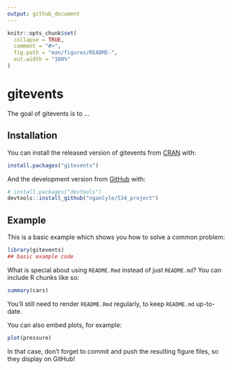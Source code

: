 ```yaml
---
output: github_document
---
```


<!-- README.md is generated from README.Rmd. Please edit that file -->

```r
knitr::opts_chunk$set(
  collapse = TRUE,
  comment = "#>",
  fig.path = "man/figures/README-",
  out.width = "100%"
)
```

# gitevents

<!-- badges: start -->
<!-- badges: end -->

The goal of gitevents is to ...

## Installation

You can install the released version of gitevents from [CRAN](https://CRAN.R-project.org) with:

``` r
install.packages("gitevents")
```

And the development version from [GitHub](https://github.com/) with:

``` r
# install.packages("devtools")
devtools::install_github("nganlyle/534_project")
```
## Example

This is a basic example which shows you how to solve a common problem:

```r
library(gitevents)
## basic example code
```

What is special about using `README.Rmd` instead of just `README.md`? You can include R chunks like so:

```r
summary(cars)
```

You'll still need to render `README.Rmd` regularly, to keep `README.md` up-to-date.

You can also embed plots, for example:

```r
plot(pressure)
```

In that case, don't forget to commit and push the resulting figure files, so they display on GitHub!
